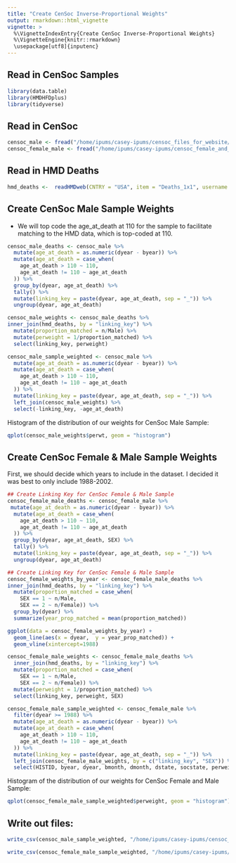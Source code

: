 ```yaml
---
title: "Create CenSoc Inverse-Proportional Weights"
output: rmarkdown::html_vignette
vignette: >
  %\VignetteIndexEntry{Create CenSoc Inverse-Proportional Weights}
  %\VignetteEngine{knitr::rmarkdown}
  \usepackage[utf8]{inputenc}
---
```


## Read in CenSoc Samples

```r
library(data.table)
library(HMDHFDplus)
library(tidyverse)
```

## Read in CenSoc 
```r
censoc_male <- fread("/home/ipums/casey-ipums/censoc_files_for_website/censoc_id_date_v2.csv")
censoc_female_male <- fread("/home/ipums/casey-ipums/censoc_female_and_male_sample_matched_with_census.csv")
```

## Read in HMD Deaths
```r
hmd_deaths <-  readHMDweb(CNTRY = "USA", item = "Deaths_1x1", username ="caseybreen@berkeley.edu", password = "Bobbob12321") %>% mutate(linking_key = paste(Year, Age, sep = "_" ))
```

## Create CenSoc Male Sample Weights

- We will top code the age_at_death at 110 for the sample to facilitate matching to the HMD data, which is top-coded at 110.  

```r
censoc_male_deaths <- censoc_male %>%
  mutate(age_at_death = as.numeric(dyear - byear)) %>% 
  mutate(age_at_death = case_when(
    age_at_death > 110 ~ 110,
    age_at_death != 110 ~ age_at_death
  )) %>% 
  group_by(dyear, age_at_death) %>%
  tally() %>% 
  mutate(linking_key = paste(dyear, age_at_death, sep = "_")) %>% 
  ungroup(dyear, age_at_death)

censoc_male_weights <- censoc_male_deaths %>% 
inner_join(hmd_deaths, by = "linking_key") %>%
  mutate(proportion_matched = n/Male) %>% 
  mutate(perweight = 1/proportion_matched) %>% 
  select(linking_key, perweight)

censoc_male_sample_weighted <- censoc_male %>% 
  mutate(age_at_death = as.numeric(dyear - byear)) %>% 
  mutate(age_at_death = case_when(
    age_at_death > 110 ~ 110,
    age_at_death != 110 ~ age_at_death
  )) %>% 
  mutate(linking_key = paste(dyear, age_at_death, sep = "_")) %>% 
  left_join(censoc_male_weights) %>% 
  select(-linking_key, -age_at_death)
```

Histogram of the distribution of our weights for CenSoc Male Sample: 
```r
qplot(censoc_male_weights$perwt, geom = "histogram")
```

## Create CenSoc Female & Male Sample Weights
First, we should decide which years to include in the dataset. I decided it was best to only include 1988-2002. 
```r
## Create Linking Key for CenSoc Female & Male Sample
censoc_female_male_deaths <- censoc_female_male %>%
 mutate(age_at_death = as.numeric(dyear - byear)) %>% 
  mutate(age_at_death = case_when(
    age_at_death > 110 ~ 110,
    age_at_death != 110 ~ age_at_death
  )) %>% 
  group_by(dyear, age_at_death, SEX) %>%
  tally() %>% 
  mutate(linking_key = paste(dyear, age_at_death, sep = "_")) %>% 
  ungroup(dyear, age_at_death)

## Create Linking Key for CenSoc Female & Male Sample
censoc_female_weights_by_year <- censoc_female_male_deaths %>% 
inner_join(hmd_deaths, by = "linking_key") %>%
  mutate(proportion_matched = case_when(
    SEX == 1 ~ n/Male,
    SEX == 2 ~ n/Female)) %>% 
  group_by(dyear) %>% 
  summarize(year_prop_matched = mean(proportion_matched))

ggplot(data = censoc_female_weights_by_year) + 
  geom_line(aes(x = dyear,  y = year_prop_matched)) + 
  geom_vline(xintercept=1988)
```


```r
censoc_female_male_weights <- censoc_female_male_deaths %>% 
  inner_join(hmd_deaths, by = "linking_key") %>% 
  mutate(proportion_matched = case_when(
    SEX == 1 ~ n/Male,
    SEX == 2 ~ n/Female)) %>% 
  mutate(perweight = 1/proportion_matched) %>% 
  select(linking_key, perweight, SEX)

censoc_female_male_sample_weighted <- censoc_female_male %>% 
  filter(dyear >= 1988) %>% 
  mutate(age_at_death = as.numeric(dyear - byear)) %>% 
  mutate(age_at_death = case_when(
    age_at_death > 110 ~ 110,
    age_at_death != 110 ~ age_at_death
  )) %>% 
  mutate(linking_key = paste(dyear, age_at_death, sep = "_")) %>% 
  left_join(censoc_female_male_weights, by = c("linking_key", "SEX")) %>% 
  select(HISTID, byear, dyear, bmonth, dmonth, dstate, socstate, perweight)
```


Histogram of the distribution of our weights for CenSoc Female and Male Sample: 
```r
qplot(censoc_female_male_sample_weighted$perweight, geom = "histogram")
```

## Write out files: 
```r
write_csv(censoc_male_sample_weighted, "/home/ipums/casey-ipums/censoc_weighted_files/censoc_id_date_v2_weighted.csv")

write_csv(censoc_female_male_sample_weighted, "/home/ipums/casey-ipums/censoc_weighted_files/censoc_male_and_female_ss5_id_date_v0.1_weighted.csv")
```


